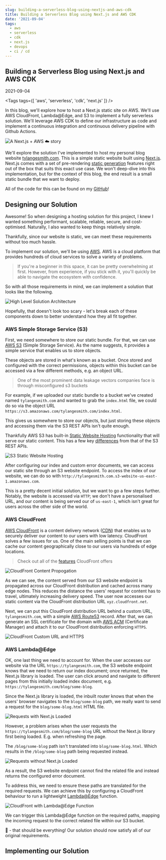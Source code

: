 ```yaml
---
slug: building-a-serverless-blog-using-nextjs-and-aws-cdk
title: Building a Serverless Blog using Next.js and AWS CDK
date: '2021-09-04'
tags:
  - aws
  - serverless
  - cdk
  - next.js
  - devops
  - ci / cd
---
```


<Section>

# Building a Serverless Blog using Next.js and AWS CDK

<time>2021-09-04</time>

<Tags tags={[
  'aws',
  'serverless',
  'cdk',
  'next.js'
]} />

In this blog, we'll explore how to host a Next.js static site on AWS. We'll use AWS CloudFront, Lambda@Edge, and S3 to implement a fully serverless solution. We'll leverage AWS CDK to define our infrastructure as code and implement a continuous integration and continuous delivery pipeline with Github Actions.

<Image
  highQualitySource="buildingAServerlessBlogUsingNextjsAndAwsCdk/headerHighQuality.jpg"
  lowQualitySource="buildingAServerlessBlogUsingNextjsAndAwsCdk/headerLowQuality.jpg"
  alt="A Next.js + AWS ☁️ story"
/>


We'll explore the solution I've implemented to host my personal blog website [tylangesmith.com](https://tylangesmith.com). This is a simple static website built using [Next.js](https://nextjs.org/). Next.js comes with a set of pre-rendering [static generation](https://nextjs.org/docs/basic-features/pages#static-generation-recommended) features right out of the box that suits this exact use case. We won't deep-dive into this implementation, but for the context of this blog, the end result is a small static bundle that we want to deploy.

All of the code for this can be found on my [GitHub](https://github.com/tylangesmith-organisation/tylangesmith)!

</Section>

<Section>

## Designing our Solution

Awesome! So when designing a hosting solution for this project, I knew I wanted something performant, scalable, reliable, secure, and cost-optimised. Naturally, I also wanted to keep things relatively simple.

Thankfully, since our website is static, we can meet these requirements without too much hassle.

To implement our solution, we'll be using [AWS](https://aws.amazon.com/). AWS is a cloud platform that provides hundreds of cloud services to solve a variety of problems.

> If you're a beginner in this space, it can be pretty overwhelming at first. However, from experience, if you stick with it, you'll quickly be able to navigate the ecosystem with confidence.

So with all those requirements in mind, we can implement a solution that looks like the following.

<Image
  highQualitySource="buildingAServerlessBlogUsingNextjsAndAwsCdk/solutionArchitecture.png"
  alt="High Level Solution Architecture"
  label="High Level Solution Architecture"
/>

Hopefully, that doesn't look too scary - let's break each of these components down to better understand how they all fit together.

### AWS Simple Storage Service (S3)

First, we need somewhere to store our static bundle. For that, we can use [AWS S3](https://aws.amazon.com/s3/) (Simple Storage Service). As the name suggests, it provides a simple service that enables us to store objects. 

These objects are stored in what's known as a bucket. Once stored and configured with the correct permissions, objects within this bucket can be accessed via a few different methods, e.g. an object URL.

> One of the most prominent data leakage vectors companies face is through misconfigured s3 buckets

For example, if we uploaded our static bundle to a bucket we've created named `tylangesmith.com` and wanted to grab the `index.html` file, we could do so via the object URL `https://s3.amazonaws.com/tylangesmith.com/index.html`.

This gives us somewhere to store our objects, but just storing these objects and accessing them via the S3 REST APIs isn't quite enough.

Thankfully AWS S3 has built-in [Static Website Hosting](https://docs.aws.amazon.com/AmazonS3/latest/userguide/WebsiteHosting.html) functionality that will serve our static content. This has a few key [differences](https://docs.aws.amazon.com/AmazonS3/latest/userguide/WebsiteEndpoints.html#WebsiteRestEndpointDiff) from that of the S3 REST APIs.

<Image
  highQualitySource="buildingAServerlessBlogUsingNextjsAndAwsCdk/s3StaticWebsiteHosting.png"
  alt="S3 Static Website Hosting"
  label="S3 Static Website Hosting"
/>

After configuring our index and custom error documents, we can access our static site through an S3 website endpoint. To access the index of our website, we can do so with `http://tylangesmith.com.s3-website-us-east-1.amazonaws.com`.

This is a pretty decent initial solution, but we want to go a few steps further. Notably, the website is accessed via `HTTP`; we don't have a personalised URL, and our content is being served our of `us-east-1`, which isn't great for users across the other side of the world.

### AWS CloudFront

[AWS CloudFront](https://aws.amazon.com/cloudfront/) is a content delivery network ([CDN](https://en.wikipedia.org/wiki/Content_delivery_network)) that enables us to securely deliver our content to our users with low latency. CloudFront solves a few issues for us. One of the main selling points is that we can cache our content geographically close to our users via hundreds of edge locations.

> Check out all of the [features](https://aws.amazon.com/cloudfront/features/) CloudFront offers

<Image
  highQualitySource="buildingAServerlessBlogUsingNextjsAndAwsCdk/cloudFrontPropogation.png"
  alt="CloudFront Content Propogation"
  label="CloudFront Content Propogation"
/>

As we can see, the content served from our S3 website endpoint is propagated across our CloudFront distribution and cached across many edge nodes. This reduces the distance the users' request for content has to travel, ultimately increasing delivery speed. The user now accesses our static content via the CloudFront distribution URL `xyz.cloudfront.net`.

Next, we can put this CloudFront distribution URL behind a custom URL, `tylangesmith.com`, with a simple [AWS Route53](https://aws.amazon.com/route53/) record. After that, we can generate an SSL certificate for the domain with [AWS ACM](https://aws.amazon.com/certificate-manager/) (Certificate Manager) and attach it to our CloudFront distribution enforcing `HTTPS`.

<Image
  highQualitySource="buildingAServerlessBlogUsingNextjsAndAwsCdk/cloudFrontURLAndHttps.png"
  alt="CloudFront Custom URL and HTTPS"
  label="CloudFront Custom URL and HTTPS"
/>

### AWS Lambda@Edge

OK, one last thing we need to account for. When the user accesses our website via the URL `https://tylangesmith.com`, the S3 website endpoint knows that we need to return our index document; once returned, the Next.js library is loaded. The user can click around and navigate to different pages from this initially loaded index document, e.g. `https://tylangesmith.com/blog/some-blog`.

Since the Next.js library is loaded, the inbuilt router knows that when the users' browser navigates to the `blog/some-blog` path, we really want to send a request for the `blog/some-blog.html` HTML file.

<Image
  highQualitySource="buildingAServerlessBlogUsingNextjsAndAwsCdk/nextjsRouterLoaded.png"
  alt="Requests with Next.js Loaded"
  label="Requests with Next.js Loaded"
/>

However, a problem arises when the user requests the `https://tylangesmith.com/blog/some-blog` URL without the Next.js library first being loaded. E.g. when refreshing the page.

The `/blog/some-blog` path isn't translated into `blog/some-blog.html`. Which results in the `/blog/some-blog` path being requested instead.

<Image
  highQualitySource="buildingAServerlessBlogUsingNextjsAndAwsCdk/nextjsRouterNotLoaded.png"
  alt="Requests without Next.js Loaded"
  label="Requests without Next.js Loaded"
/>

As a result, the S3 website endpoint cannot find the related file and instead returns the configured error document.

To address this, we need to ensure these paths are translated for the required requests. We can achieve this by configuring a CloudFront behaviour to run a lightweight [Lambda@Edge](https://aws.amazon.com/lambda/edge/) function.

<Image
  highQualitySource="buildingAServerlessBlogUsingNextjsAndAwsCdk/lambda@edgeFunction.png"
  alt="CloudFront with Lambda@Edge Function"
  label="CloudFront with Lambda@Edge Function"
/>

We can trigger this Lambda@Edge function on the required paths, mapping the incoming request to the correct related file within our S3 bucket.

🎉 - that should be everything! Our solution should now satisfy all of our original requirements.

</Section>

<Section>

## Implementing our Solution

</Section>
